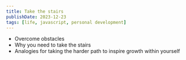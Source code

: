 ```yaml
---
title: Take the stairs
publishDate: 2023-12-23
tags: [life, javascript, personal development]
---
```


- Overcome obstacles
- Why you need to take the stairs
- Analogies for taking the harder path to inspire growth within yourself
